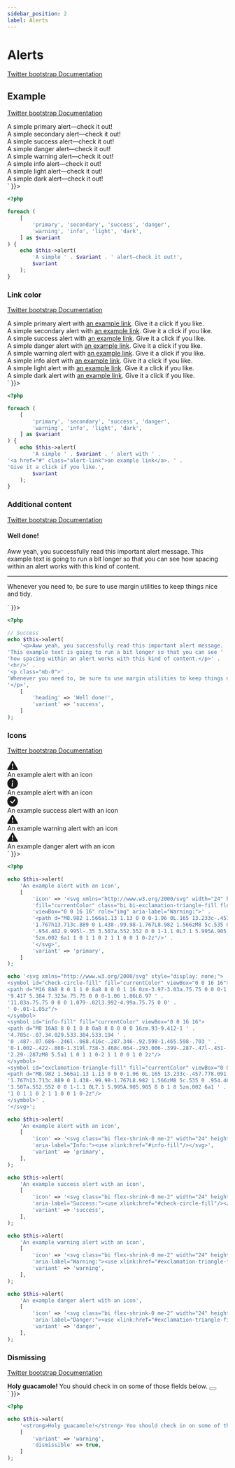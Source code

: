 ```yaml
---
sidebar_position: 2
label: Alerts
---
```



# Alerts

[Twitter bootstrap Documentation](https://getbootstrap.com/docs/5.3/components/alerts/)

## Example

[Twitter bootstrap Documentation](https://getbootstrap.com/docs/5.3/components/alerts/#examples)

<Tabs>
<TabItem value="result" label="Result" default>
  <HtmlCode bootstrapVersion="5.3">
      <div dangerouslySetInnerHTML={{ __html: `<div class="alert alert-primary" role="alert">
    A simple primary alert&mdash;check it out!
</div>
<div class="alert alert-secondary" role="alert">
    A simple secondary alert&mdash;check it out!
</div>
<div class="alert alert-success" role="alert">
    A simple success alert&mdash;check it out!
</div>
<div class="alert alert-danger" role="alert">
    A simple danger alert&mdash;check it out!
</div>
<div class="alert alert-warning" role="alert">
    A simple warning alert&mdash;check it out!
</div>
<div class="alert alert-info" role="alert">
    A simple info alert&mdash;check it out!
</div>
<div class="alert alert-light" role="alert">
    A simple light alert&mdash;check it out!
</div>
<div class="alert alert-dark" role="alert">
    A simple dark alert&mdash;check it out!
</div>` }}></div>
  </HtmlCode>
</TabItem>
<TabItem value="source" label="Source">

```php
<?php

foreach (
    [
        'primary', 'secondary', 'success', 'danger',
        'warning', 'info', 'light', 'dark',
    ] as $variant
) {
    echo $this->alert(
        'A simple ' . $variant . ' alert—check it out!',
        $variant
    );
}
```

</TabItem>
</Tabs>

### Link color

[Twitter bootstrap Documentation](https://getbootstrap.com/docs/5.3/components/alerts/#link-color)

<Tabs>
<TabItem value="result" label="Result" default>
  <HtmlCode bootstrapVersion="5.3">
      <div dangerouslySetInnerHTML={{ __html: `<div class="alert alert-primary" role="alert">
    A simple primary alert with <a href="#" class="alert-link">an example link</a>. Give it a click if you like.
</div>
<div class="alert alert-secondary" role="alert">
    A simple secondary alert with <a href="#" class="alert-link">an example link</a>. Give it a click if you like.
</div>
<div class="alert alert-success" role="alert">
    A simple success alert with <a href="#" class="alert-link">an example link</a>. Give it a click if you like.
</div>
<div class="alert alert-danger" role="alert">
    A simple danger alert with <a href="#" class="alert-link">an example link</a>. Give it a click if you like.
</div>
<div class="alert alert-warning" role="alert">
    A simple warning alert with <a href="#" class="alert-link">an example link</a>. Give it a click if you like.
</div>
<div class="alert alert-info" role="alert">
    A simple info alert with <a href="#" class="alert-link">an example link</a>. Give it a click if you like.
</div>
<div class="alert alert-light" role="alert">
    A simple light alert with <a href="#" class="alert-link">an example link</a>. Give it a click if you like.
</div>
<div class="alert alert-dark" role="alert">
    A simple dark alert with <a href="#" class="alert-link">an example link</a>. Give it a click if you like.
</div>` }}></div>
  </HtmlCode>
</TabItem>
<TabItem value="source" label="Source">

```php
<?php

foreach (
    [
        'primary', 'secondary', 'success', 'danger',
        'warning', 'info', 'light', 'dark',
    ] as $variant
) {
    echo $this->alert(
        'A simple ' . $variant . ' alert with ' .
'<a href="#" class="alert-link">an example link</a>. ' .
'Give it a click if you like.',
        $variant
    );
}
```

</TabItem>
</Tabs>

### Additional content

[Twitter bootstrap Documentation](https://getbootstrap.com/docs/5.3/components/alerts/#additional-content)

<Tabs>
<TabItem value="result" label="Result" default>
  <HtmlCode bootstrapVersion="5.3">
      <div dangerouslySetInnerHTML={{ __html: `<div class="alert alert-success" role="alert">
    <h4 class="alert-heading">Well done!</h4>
    <p>Aww yeah, you successfully read this important alert message. This example text is going to run a bit longer so that you can see how spacing within an alert works with this kind of content.</p>
    <hr>
    <p class="mb-0">Whenever you need to, be sure to use margin utilities to keep things nice and tidy.</p>
</div>` }}></div>
  </HtmlCode>
</TabItem>
<TabItem value="source" label="Source">

```php
<?php

// Success
echo $this->alert(
    '<p>Aww yeah, you successfully read this important alert message. ' .
'This example text is going to run a bit longer so that you can see ' .
'how spacing within an alert works with this kind of content.</p>' .
'<hr/>' .
'<p class="mb-0">' .
'Whenever you need to, be sure to use margin utilities to keep things nice and tidy.' .
'</p>',
    [
        'heading' => 'Well done!',
        'variant' => 'success',
    ]
);
```

</TabItem>
</Tabs>

### Icons

[Twitter bootstrap Documentation](https://getbootstrap.com/docs/5.3/components/alerts/#icons)

<Tabs>
<TabItem value="result" label="Result" default>
  <HtmlCode bootstrapVersion="5.3">
      <div dangerouslySetInnerHTML={{ __html: `<div class="alert alert-primary align-items-center d-flex" role="alert">
    <svg xmlns="http://www.w3.org/2000/svg" width="24" height="24" fill="currentColor" class="bi bi-exclamation-triangle-fill flex-shrink-0 me-2" viewbox="0 0 16 16" role="img" aria-label="Warning:">
    <path d="M8.982 1.566a1.13 1.13 0 0 0-1.96 0L.165 13.233c-.457.778.091 1.767.98 1.767h13.713c.889 0 1.438-.99.98-1.767L8.982 1.566zM8 5c.535 0 .954.462.9.995l-.35 3.507a.552.552 0 0 1-1.1 0L7.1 5.995A.905.905 0 0 1 8 5zm.002 6a1 1 0 1 1 0 2 1 1 0 0 1 0-2z"></path>
    </svg>
    <div>
        An example alert with an icon
    </div>
</div>
<svg xmlns="http://www.w3.org/2000/svg" style="display: none;">
                            <symbol id="check-circle-fill" fill="currentColor" viewbox="0 0 16 16">
                            <path d="M16 8A8 8 0 1 1 0 8a8 8 0 0 1 16 0zm-3.97-3.03a.75.75 0 0 0-1.08.022L7.477 9.417 5.384 7.323a.75.75 0 0 0-1.06 1.06L6.97 11.03a.75.75 0 0 0 1.079-.02l3.992-4.99a.75.75 0 0 0-.01-1.05z"></path>
                            </symbol>
                            <symbol id="info-fill" fill="currentColor" viewbox="0 0 16 16">
                            <path d="M8 16A8 8 0 1 0 8 0a8 8 0 0 0 0 16zm.93-9.412-1 4.705c-.07.34.029.533.304.533.194 0 .487-.07.686-.246l-.088.416c-.287.346-.92.598-1.465.598-.703 0-1.002-.422-.808-1.319l.738-3.468c.064-.293.006-.399-.287-.47l-.451-.081.082-.381 2.29-.287zM8 5.5a1 1 0 1 1 0-2 1 1 0 0 1 0 2z"></path>
                            </symbol>
                            <symbol id="exclamation-triangle-fill" fill="currentColor" viewbox="0 0 16 16">
                            <path d="M8.982 1.566a1.13 1.13 0 0 0-1.96 0L.165 13.233c-.457.778.091 1.767.98 1.767h13.713c.889 0 1.438-.99.98-1.767L8.982 1.566zM8 5c.535 0 .954.462.9.995l-.35 3.507a.552.552 0 0 1-1.1 0L7.1 5.995A.905.905 0 0 1 8 5zm.002 6a1 1 0 1 1 0 2 1 1 0 0 1 0-2z"></path>
                            </symbol>
</svg>
<div class="alert alert-primary align-items-center d-flex" role="alert">
    <svg class="bi flex-shrink-0 me-2" width="24" height="24" role="img" aria-label="Info:"><use xlink:href="#info-fill"></use></svg>
    <div>
        An example alert with an icon
    </div>
</div>
<div class="alert alert-success align-items-center d-flex" role="alert">
    <svg class="bi flex-shrink-0 me-2" width="24" height="24" role="img" aria-label="Success:"><use xlink:href="#check-circle-fill"></use></svg>
    <div>
        An example success alert with an icon
    </div>
</div>
<div class="alert alert-warning align-items-center d-flex" role="alert">
    <svg class="bi flex-shrink-0 me-2" width="24" height="24" role="img" aria-label="Warning:"><use xlink:href="#exclamation-triangle-fill"></use></svg>
    <div>
        An example warning alert with an icon
    </div>
</div>
<div class="alert alert-danger align-items-center d-flex" role="alert">
    <svg class="bi flex-shrink-0 me-2" width="24" height="24" role="img" aria-label="Danger:"><use xlink:href="#exclamation-triangle-fill"></use></svg>
    <div>
        An example danger alert with an icon
    </div>
</div>` }}></div>
  </HtmlCode>
</TabItem>
<TabItem value="source" label="Source">

```php
<?php

echo $this->alert(
    'An example alert with an icon',
    [
        'icon' => '<svg xmlns="http://www.w3.org/2000/svg" width="24" height="24" ' .
        'fill="currentColor" class="bi bi-exclamation-triangle-fill flex-shrink-0 me-2" ' .
        'viewBox="0 0 16 16" role="img" aria-label="Warning:">' .
        '<path d="M8.982 1.566a1.13 1.13 0 0 0-1.96 0L.165 13.233c-.457.778.091 1.767.98 ' .
        '1.767h13.713c.889 0 1.438-.99.98-1.767L8.982 1.566zM8 5c.535 0 ' .
        '.954.462.9.995l-.35 3.507a.552.552 0 0 1-1.1 0L7.1 5.995A.905.905 0 0 1 8 ' .
        '5zm.002 6a1 1 0 1 1 0 2 1 1 0 0 1 0-2z"/>' .
        '</svg>',
        'variant' => 'primary',
    ]
);

echo '<svg xmlns="http://www.w3.org/2000/svg" style="display: none;">
<symbol id="check-circle-fill" fill="currentColor" viewBox="0 0 16 16">
<path d="M16 8A8 8 0 1 1 0 8a8 8 0 0 1 16 0zm-3.97-3.03a.75.75 0 0 0-1.08.022L7.477 ' .
'9.417 5.384 7.323a.75.75 0 0 0-1.06 1.06L6.97 ' .
'11.03a.75.75 0 0 0 1.079-.02l3.992-4.99a.75.75 0 0' .
' 0-.01-1.05z"/>
</symbol>
<symbol id="info-fill" fill="currentColor" viewBox="0 0 16 16">
<path d="M8 16A8 8 0 1 0 8 0a8 8 0 0 0 0 16zm.93-9.412-1 ' .
'4.705c-.07.34.029.533.304.533.194 ' .
'0 .487-.07.686-.246l-.088.416c-.287.346-.92.598-1.465.598-.703 ' .
'0-1.002-.422-.808-1.319l.738-3.468c.064-.293.006-.399-.287-.47l-.451-.081.082-.381 ' .
'2.29-.287zM8 5.5a1 1 0 1 1 0-2 1 1 0 0 1 0 2z"/>
</symbol>
<symbol id="exclamation-triangle-fill" fill="currentColor" viewBox="0 0 16 16">
<path d="M8.982 1.566a1.13 1.13 0 0 0-1.96 0L.165 13.233c-.457.778.091 1.767.98 ' .
'1.767h13.713c.889 0 1.438-.99.98-1.767L8.982 1.566zM8 5c.535 0 .954.462.9.995l-.35 ' .
'3.507a.552.552 0 0 1-1.1 0L7.1 5.995A.905.905 0 0 1 8 5zm.002 6a1 ' .
'1 0 1 1 0 2 1 1 0 0 1 0-2z"/>
</symbol>' .
'</svg>';

echo $this->alert(
    'An example alert with an icon',
    [
        'icon' => '<svg class="bi flex-shrink-0 me-2" width="24" height="24" role="img" ' .
        'aria-label="Info:"><use xlink:href="#info-fill"/></svg>',
        'variant' => 'primary',
    ],
);

echo $this->alert(
    'An example success alert with an icon',
    [
        'icon' => '<svg class="bi flex-shrink-0 me-2" width="24" height="24" role="img" ' .
        'aria-label="Success:"><use xlink:href="#check-circle-fill"/></svg>',
        'variant' => 'success',
    ],
);

echo $this->alert(
    'An example warning alert with an icon',
    [
        'icon' => '<svg class="bi flex-shrink-0 me-2" width="24" height="24" role="img" ' .
        'aria-label="Warning:"><use xlink:href="#exclamation-triangle-fill"/></svg>',
        'variant' => 'warning',
    ],
);

echo $this->alert(
    'An example danger alert with an icon',
    [
        'icon' => '<svg class="bi flex-shrink-0 me-2" width="24" height="24" role="img" ' .
        'aria-label="Danger:"><use xlink:href="#exclamation-triangle-fill"/></svg>',
        'variant' => 'danger',
    ],
);
```

</TabItem>
</Tabs>

### Dismissing

[Twitter bootstrap Documentation](https://getbootstrap.com/docs/5.3/components/alerts/#dismissing)

<Tabs>
<TabItem value="result" label="Result" default>
  <HtmlCode bootstrapVersion="5.3">
      <div dangerouslySetInnerHTML={{ __html: `<div class="alert alert-dismissible alert-warning fade show" role="alert">
    <strong>Holy guacamole!</strong> You should check in on some of those fields below.
    <button aria-label="Close" class="btn-close" data-bs-dismiss="alert" name="button" type="button" value=""></button>
</div>` }}></div>
  </HtmlCode>
</TabItem>
<TabItem value="source" label="Source">

```php
<?php

echo $this->alert(
    '<strong>Holy guacamole!</strong> You should check in on some of those fields below.',
    [
        'variant' => 'warning',
        'dismissible' => true,
    ]
);
```

</TabItem>
</Tabs>

